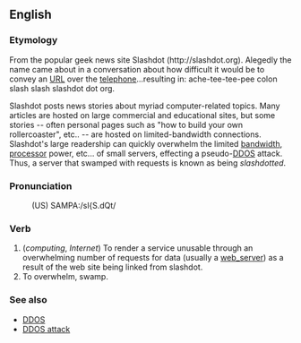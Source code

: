 {{rfv}}
{{rfc}}
==English==
===Etymology===
From the popular geek news site Slashdot (http://slashdot.org).  Alegedly the name came about in a conversation about how difficult it would be to convey an [[URL]] over the [[telephone]]...resulting in: ache-tee-tee-pee colon slash slash slashdot dot org.

Slashdot posts news stories about myriad computer-related topics.  Many articles are hosted on large commercial and educational sites, but some stories -- often personal pages such as "how to build your own rollercoaster", etc.. -- are hosted on limited-bandwidth connections.  Slashdot's large readership can quickly overwhelm the limited [[bandwidth]], [[processor]] power, etc... of small servers, effecting a pseudo-[[DDOS]] attack.  Thus, a server that swamped with requests is known as being ''slashdotted''.

===Pronunciation===
:(US) SAMPA:/sl{S.dQt/

===Verb===
{{en-infl-reg-consonant|slashdot||t}}

# (''computing'', ''Internet'') To render a service unusable through an overwhelming number of requests for data (usually a [[web_server]]) as a result of the web site being linked from slashdot.
# To overwhelm, swamp.

===See also===
*[[DDOS]]
*[[DDOS attack]]